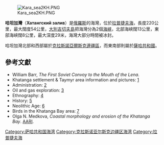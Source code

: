 {{coord|73.75|N|109|E|display=title}}

[[File:Kara_sea2KH.PNG|thumb]]

'''哈坦加灣'''（'''Хатангский залив'''）是[[俄羅斯|俄羅斯]]的海灣，位於[[拉普捷夫海|拉普捷夫海]]，長度220公里，最大闊度54公里，[[大別吉切夫島|大別吉切夫島]]把海灣分為2個[[海峽|海峽]]，北部海峽闊13公里，東部海峽闊8公里，最大深度29米，海灣大部分時間被冰封。

哈坦加灣北部和西部屬於[[克拉斯諾亞爾斯克邊疆區|克拉斯諾亞爾斯克邊疆區]]，而東南部則屬於[[薩哈共和國|薩哈共和國]]。

== 參考文獻 ==
* William Barr, ''The First Soviet Convoy to the Mouth of the Lena''. 
* Khatanga settlement & Taymyr area information and pictures: [https://web.archive.org/web/20080413033657/http://www.taimyr24.ru/about/area/2]
* Administration: [https://web.archive.org/web/20110115114007/http://www.kommersant.com/p-28/r_371/Taimyr_(Dolgan-Nenets)_Autonomous_Area/] 
* Oil and gas exploration: [http://www.springerlink.com/index/R833348431TJ3861.pdf]{{Dead link|date=2020年2月 |bot=InternetArchiveBot |fix-attempted=yes }}
* Ethnography: [http://www.angelfire.com/ri/georgev/bg11.html]{{Wayback|url=http://www.angelfire.com/ri/georgev/bg11.html |date=20200802215426 }}
* History: [http://www.ivki.ru/kapustin/journal/troitskiy3.htm]{{Wayback|url=http://www.ivki.ru/kapustin/journal/troitskiy3.htm |date=20120209103200 }}
* Neolithic Age: [http://links.jstor.org/sici?sici=0002-7316(195904)24%3A4%3C436%3ATNAIES%3E2.0.CO%3B2-W]
* Birds in the Khatanga Bay area: [http://www.birdlife.org/datazone/species/index.html?action=SpcHTMDetails.asp&sid=487&m=0]{{Wayback|url=http://www.birdlife.org/datazone/species/index.html?action=SpcHTMDetails.asp&sid=487&m=0 |date=20090102204737 }}
* Olga N. Medkova, ''Coastal morphology and erosion of the Khatanga Bay''. [[Arctic_and_Antarctic_Research_Institute|AARI]].

{{Russia-geo-stub}}
{{DEFAULTSORT:Хатангский}}
[[Category:萨哈共和国海湾|Category:萨哈共和国海湾]]
[[Category:克拉斯诺亚尔斯克边疆区海湾|Category:克拉斯诺亚尔斯克边疆区海湾]]
[[Category:拉普捷夫海|Category:拉普捷夫海]]